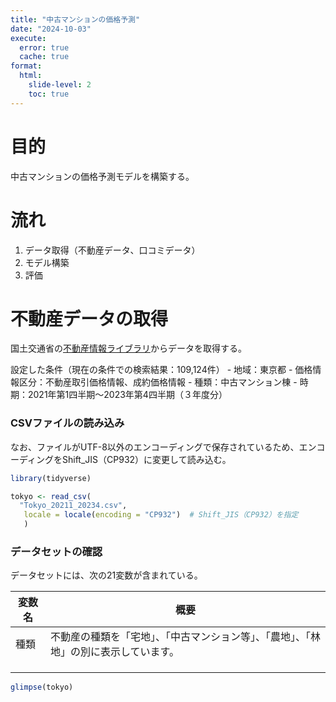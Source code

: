 ```yaml
---
title: "中古マンションの価格予測"
date: "2024-10-03"
execute: 
  error: true
  cache: true
format:
  html: 
    slide-level: 2
    toc: true
---
```


# 目的
中古マンションの価格予測モデルを構築する。

# 流れ
1. データ取得（不動産データ、口コミデータ）
2. モデル構築
3. 評価

# 不動産データの取得
国土交通省の[不動産情報ライブラリ](https://www.reinfolib.mlit.go.jp/realEstatePrices/)からデータを取得する。

設定した条件（現在の条件での検索結果：109,124件）
- 地域：東京都
- 価格情報区分：不動産取引価格情報、成約価格情報
- 種類：中古マンション棟
- 時期：2021年第1四半期～2023年第4四半期（３年度分）

### CSVファイルの読み込み
なお、ファイルがUTF-8以外のエンコーディングで保存されているため、エンコーディングをShift_JIS（CP932）に変更して読み込む。
```r
library(tidyverse)

tokyo <- read_csv(
  "Tokyo_20211_20234.csv",
   locale = locale(encoding = "CP932")  # Shift_JIS（CP932）を指定
   )
```


### データセットの確認
データセットには、次の21変数が含まれている。

| 変数名 | 概要 |
|--|---------------|
| 種類 | 不動産の種類を「宅地」、「中古マンション等」、「農地」、「林地」の別に表示しています。|
||||
||||
||||

```r
glimpse(tokyo)
```
